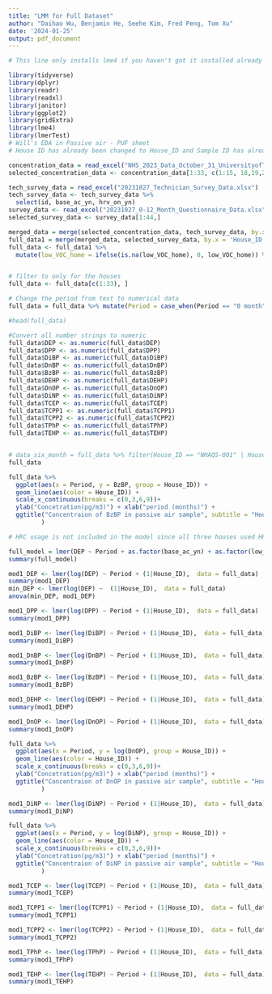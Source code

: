 ```yaml
---
title: "LMM for Full Dataset"
author: "Daihao Wu, Benjamin He, Seehe Kim, Fred Peng, Tom Xu"
date: '2024-01-25'
output: pdf_document
---
```


```r
# This line only installs lme4 if you haven't got it installed already

library(tidyverse)
library(dplyr)
library(readr)
library(readxl)
library(janitor)
library(ggplot2)
library(gridExtra)
library(lme4)
library(lmerTest)
# Will's EDA in Passive air - PUF sheet
# House ID has already been changed to House_ID and Sample ID has already been changed to Sample_ID; A null values had been refilled;
```

```r
concentration_data = read_excel("NHS_2023_Data_October_31_UniversityofToronto_First_phase_modified_Will.xlsx", sheet = "Passive air- PUF(pgm-3)", skip = 4)
selected_concentration_data <- concentration_data[1:33, c(1:15, 18,19,20,23,26)]

tech_survey_data = read_excel("20231027_Technician_Survey_Data.xlsx")
tech_survey_data <- tech_survey_data %>% 
  select(id, base_ac_yn, hrv_on_yn)
survey_data <- read_excel("20231027_0-12_Month_Questionnaire_Data.xlsx") %>% select(id, low_VOC_home, paints_yn)
selected_survey_data <- survey_data[1:44,]

merged_data = merge(selected_concentration_data, tech_survey_data, by.x = 'House_ID', by.y='id')
full_data1 = merge(merged_data, selected_survey_data, by.x = 'House_ID', by.y='id')
full_data <- full_data1 %>% 
  mutate(low_VOC_home = ifelse(is.na(low_VOC_home), 0, low_VOC_home)) %>% mutate(paints_yn = ifelse(is.na(paints_yn), 0, paints_yn))


# filter to only for the houses
full_data <- full_data[c(1:33), ]

# Change the period from text to numerical data
full_data = full_data %>% mutate(Period = case_when(Period == "0 month" ~ 0, Period == "3 month" ~ 3, Period == "6 month" ~ 6, Period == "9 month" ~ 9))

#head(full_data)

#Convert all number strings to numeric
full_data$DEP <- as.numeric(full_data$DEP)
full_data$DPP <- as.numeric(full_data$DPP)
full_data$DiBP <- as.numeric(full_data$DiBP)
full_data$DnBP <- as.numeric(full_data$DnBP)
full_data$BzBP <- as.numeric(full_data$BzBP)
full_data$DEHP <- as.numeric(full_data$DEHP)
full_data$DnOP <- as.numeric(full_data$DnOP)
full_data$DiNP <- as.numeric(full_data$DiNP)
full_data$TCEP <- as.numeric(full_data$TCEP)
full_data$TCPP1 <- as.numeric(full_data$TCPP1)
full_data$TCPP2 <- as.numeric(full_data$TCPP2)
full_data$TPhP <- as.numeric(full_data$TPhP)
full_data$TEHP <- as.numeric(full_data$TEHP)


# data_six_month = full_data %>% filter(House_ID == "NHAQS-001" | House_ID == "NHAQS-002" | House_ID == "NHAQS-003" | House_ID == "NHAQS-006" | House_ID == "NHAQS-008")
full_data
```

```r
full_data %>% 
  ggplot(aes(x = Period, y = BzBP, group = House_ID)) +
  geom_line(aes(color = House_ID)) +
  scale_x_continuous(breaks = c(0,3,6,9))+
  ylab("Concetration(pg/m3)") + xlab("period (months)") +
  ggtitle("Concentraion of BzBP in passive air sample", subtitle = "Houses"
         )
```

```r
# HRC usage is not included in the model since all three houses used HRV.

full_model = lmer(DEP ~ Period + as.factor(base_ac_yn) + as.factor(low_VOC_home) + as.factor(paints_yn) + (1|House_ID),  data = full_data)
summary(full_model)
```

```r
mod1_DEP <- lmer(log(DEP) ~ Period + (1|House_ID),  data = full_data)
summary(mod1_DEP)
min_DEP <- lmer(log(DEP) ~  (1|House_ID),  data = full_data)
anova(min_DEP, mod1_DEP)
```


```r
mod1_DPP <- lmer(log(DPP) ~ Period + (1|House_ID),  data = full_data)
summary(mod1_DPP)

```

```r
mod1_DiBP <- lmer(log(DiBP) ~ Period + (1|House_ID),  data = full_data)
summary(mod1_DiBP)
```

```r
mod1_DnBP <- lmer(log(DnBP) ~ Period + (1|House_ID),  data = full_data)
summary(mod1_DnBP)
```

```r
mod1_BzBP <- lmer(log(BzBP) ~ Period + (1|House_ID),  data = full_data)
summary(mod1_BzBP)

```

```r
mod1_DEHP <- lmer(log(DEHP) ~ Period + (1|House_ID),  data = full_data)
summary(mod1_DEHP)
```

```r
mod1_DnOP <- lmer(log(DnOP) ~ Period + (1|House_ID),  data = full_data)
summary(mod1_DnOP)
```

```r
full_data %>% 
  ggplot(aes(x = Period, y = log(DnOP), group = House_ID)) +
  geom_line(aes(color = House_ID)) +
  scale_x_continuous(breaks = c(0,3,6,9))+
  ylab("Concetration(pg/m3)") + xlab("period (months)") +
  ggtitle("Concentraion of DnOP in passive air sample", subtitle = "Houses"
         )
```

```r
mod1_DiNP <- lmer(log(DiNP) ~ Period + (1|House_ID),  data = full_data)
summary(mod1_DiNP)
```

```r
full_data %>% 
  ggplot(aes(x = Period, y = log(DiNP), group = House_ID)) +
  geom_line(aes(color = House_ID)) +
  scale_x_continuous(breaks = c(0,3,6,9))+
  ylab("Concetration(pg/m3)") + xlab("period (months)") +
  ggtitle("Concentraion of DiNP in passive air sample", subtitle = "Houses"
         )
```

```r
mod1_TCEP <- lmer(log(TCEP) ~ Period + (1|House_ID),  data = full_data)
summary(mod1_TCEP)
```

```r
mod1_TCPP1 <- lmer(log(TCPP1) ~ Period + (1|House_ID),  data = full_data)
summary(mod1_TCPP1)
```

```r
mod1_TCPP2 <- lmer(log(TCPP2) ~ Period + (1|House_ID),  data = full_data)
summary(mod1_TCPP2)
```

```r
mod1_TPhP <- lmer(log(TPhP) ~ Period + (1|House_ID),  data = full_data)
summary(mod1_TPhP)
```

```r
mod1_TEHP <- lmer(log(TEHP) ~ Period + (1|House_ID),  data = full_data)
summary(mod1_TEHP)
```
